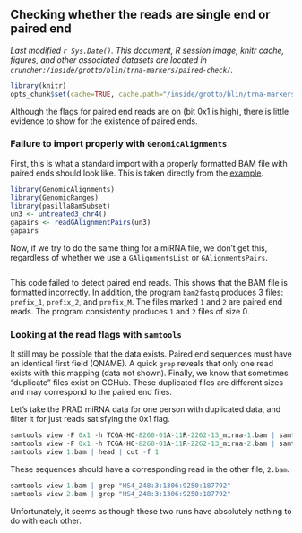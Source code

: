## Checking whether the reads are single end or paired end
_Last modified `r Sys.Date()`. This document, R session image, knitr cache, figures, and other associated datasets are located in `cruncher:/inside/grotto/blin/trna-markers/paired-check/`._

```r
library(knitr)
opts_chunk$set(cache=TRUE, cache.path="/inside/grotto/blin/trna-markers/paired-check/cache/", eval=TRUE, echo=TRUE, warning=FALSE, results=FALSE, message=FALSE, autodep=TRUE, dev="png", dpi=300)
```

Although the flags for paired end reads are on (bit 0x1 is high), there is little evidence to show for the existence of paired ends.

### Failure to import properly with `GenomicAlignments`

First, this is what a standard import with a properly formatted BAM file with paired ends should look like. This is taken directly from the [example](http://www.bioconductor.org/packages/release/bioc/vignettes/GenomicRanges/inst/doc/GenomicRangesHOWTOs.pdf).

```r
library(GenomicAlignments)
library(GenomicRanges)
library(pasillaBamSubset)
un3 <- untreated3_chr4()
gapairs <- readGAlignmentPairs(un3)
gapairs
```

Now, if we try to do the same thing for a miRNA file, we don't get this, regardless of whether we use a `GAlignmentsList` or `GAlignmentsPairs`.

```r

```

This code failed to detect paired end reads. This shows that the BAM file is formatted incorrectly. In addition, the program `bam2fastq` produces 3 files: `prefix_1`, `prefix_2`, and `prefix_M`. The files marked `1` and `2` are paired end reads. The program consistently produces `1` and `2` files of size 0.

### Looking at the read flags with `samtools`

It still may be possible that the data exists. Paired end sequences must have an identical first field (QNAME). A quick `grep` reveals that only one read exists with this mapping (data not shown). Finally, we know that sometimes "duplicate" files exist on CGHub. These duplicated files are different sizes and may correspond to the paired end files.

Let's take the PRAD miRNA data for one person with duplicated data, and filter it for just reads satisfying the 0x1 flag.

```r
samtools view -F 0x1 -h TCGA-HC-8260-01A-11R-2262-13_mirna-1.bam | samtools view -S -u - | samtools sort - 1
samtools view -F 0x1 -h TCGA-HC-8260-01A-11R-2262-13_mirna-2.bam | samtools view -S -u - | samtools sort - 2
samtools view 1.bam | head | cut -f 1
```

These sequences should have a corresponding read in the other file, `2.bam`. 

```r
samtools view 1.bam | grep "HS4_248:3:1306:9250:187792"
samtools view 2.bam | grep "HS4_248:3:1306:9250:187792"
```

Unfortunately, it seems as though these two runs have absolutely nothing to do with each other.
